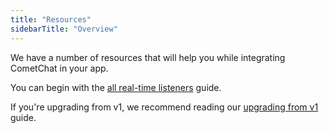 ```yaml
---
title: "Resources"
sidebarTitle: "Overview"
---
```




We have a number of resources that will help you while integrating CometChat in your app.

You can begin with the [all real-time listeners](/docs/sdk/android/3.0/resources-all-real-time-listeners) guide.

If you're upgrading from v1, we recommend reading our [upgrading from v1](/docs/sdk/android/2.0/resources-upgrading-from-v1) guide.
